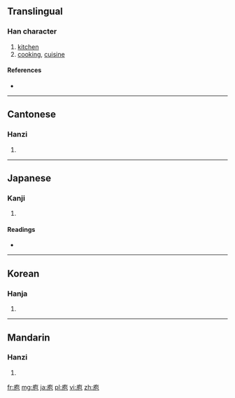==Translingual==

===Han character===
{{Han char|rn=53|rad=广|as=05|sn=8|four=0021<sub>2</sub>|canj=戈心口山 (IPRU)|ids=⿸[[广]][[包]]}}

# [[kitchen]]
# [[cooking]], [[cuisine]]

====References====
* {{Han ref|kx=0344.100|dkj=09266|dj=0653.310|hdz=20879.040|uh=5E96|ud=24214|bh=A9B4|bd=43444}}

----

==Cantonese==

===Hanzi===
{{yue-hanzi|jyut=[[paau4]]|y=paau4}}

# {{defn|lang=yue|sort=广05}}

----

==Japanese==

===Kanji===
{{ja-kanji|grade=|rs=广05}}

# {{defn|lang=ja|sort=广05}}

====Readings====
* {{ja-readings|on=[[ほう]] (hō)|kun=[[くりや]] (kuriya)}}

----

==Korean==

===Hanja===
{{ko-hanja|hangeul=포|rv=po|mr=p'o}}

# {{defn|lang=ko|sort=广05}}

----

==Mandarin==

===Hanzi===
{{cmn-hanzi|pin=[[páo]] ([[pao2]]), [[cì]] ([[ci4]])|wg=p'ao<sup>2</sup>, tz'u<sup>4</sup>}}

# {{defn|lang=cmn|sort=广05}}

[[fr:庖]]
[[mg:庖]]
[[ja:庖]]
[[pl:庖]]
[[vi:庖]]
[[zh:庖]]